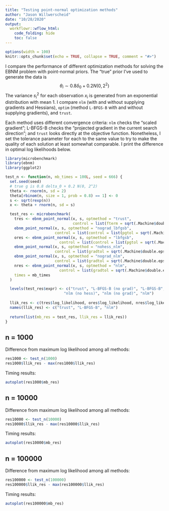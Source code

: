 ```yaml
---
title: "Testing point-normal optimization methods"
author: "Jason Willwerscheid"
date: "10/28/2020"
output:
  workflowr::wflow_html:
    code_folding: hide
    toc: false
---
```


```r
options(width = 100)
knitr::opts_chunk$set(echo = TRUE, collapse = TRUE, comment = "#>")
```

I compare the performance of different optimization methods for solving the EBNM problem with point-normal priors. The "true" prior I've used to generate the data is
$$ \theta_i \sim 0.8 \delta_0 + 0.2 N(0, 2^2) $$
The variance $s_i^2$ for each observation $x_i$ is generated from an exponential distribution with mean 1. I compare `nlm` (with and without supplying gradients and Hessians), `optim` (method `L-BFGS-B` with and without supplying gradients), and `trust`.

Each method uses different convergence criteria: `nlm` checks the "scaled gradient"; L-BFGS-B checks the "projected gradient in the current search direction"; and `trust` looks directly at the objective function. Nonetheless, I set the tolerance parameter for each to the same value to try to make the quality of each solution at least somewhat comparable. I print the difference in optimal log likelihoods below.


```r
library(microbenchmark)
library(ebnm)
library(ggplot2)

test_n <- function(n, mb_times = 100L, seed = 666) {
  set.seed(seed)
  # true g is 0.8 delta_0 + 0.2 N(0, 2^2)
  theta <- rnorm(n, sd = 2)
  theta[rbinom(n, size = 1, prob = 0.8) == 1] <- 0
  s <- sqrt(rexp(n))
  x <- theta + rnorm(n, sd = s)

  test_res <- microbenchmark(
    tres <- ebnm_point_normal(x, s, optmethod = "trust",
                              control = list(fterm = sqrt(.Machine$double.eps))),
    ebnm_point_normal(x, s, optmethod = "nograd_lbfgsb",
                      control = list(control = list(pgtol = sqrt(.Machine$double.eps)))),
    ores <- ebnm_point_normal(x, s, optmethod = "lbfgsb",
                        control = list(control = list(pgtol = sqrt(.Machine$double.eps)))),
    ebnm_point_normal(x, s, optmethod = "nohess_nlm", 
                      control = list(gradtol = sqrt(.Machine$double.eps))),
    ebnm_point_normal(x, s, optmethod = "nograd_nlm", 
                      control = list(gradtol = sqrt(.Machine$double.eps))),
    nres <- ebnm_point_normal(x, s, optmethod = "nlm", 
                        control = list(gradtol = sqrt(.Machine$double.eps))),
    times = mb_times
  )

  levels(test_res$expr) <- c("trust", "L-BFGS-B (no grad)", "L-BFGS-B", 
                          "nlm (no hess)", "nlm (no grad)", "nlm")
  
  llik_res <- c(tres$log_likelihood, ores$log_likelihood, nres$log_likelihood)
  names(llik_res) <- c("trust", "L-BFGS-B", "nlm")
  
  return(list(mb_res = test_res, llik_res = llik_res))
}
```

## n = 1000

Difference from maximum log likelihood among all methods:

```r
res1000 <- test_n(1000)
res1000$llik_res - max(res1000$llik_res)
```

Timing results: 

```r
autoplot(res1000$mb_res)
```

## n = 10000

Difference from maximum log likelihood among all methods:

```r
res10000 <- test_n(10000)
res10000$llik_res - max(res10000$llik_res)
```

Timing results: 

```r
autoplot(res10000$mb_res)
```

## n = 100000

Difference from maximum log likelihood among all methods:

```r
res100000 <- test_n(100000)
res100000$llik_res - max(res100000$llik_res)
```

Timing results: 

```r
autoplot(res100000$mb_res)
```